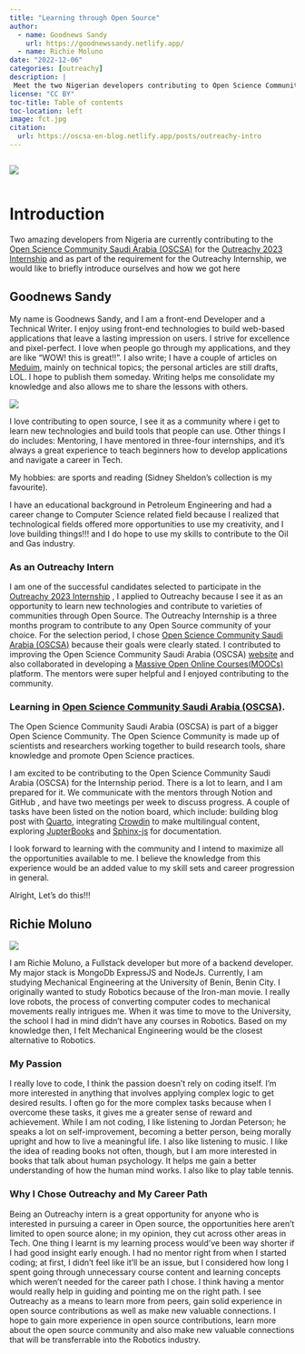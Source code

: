 ```yaml
---
title: "Learning through Open Source"
author:
  - name: Goodnews Sandy 
    url: https://goodnewssandy.netlify.app/
  - name: Richie Moluno
date: "2022-12-06"
categories: [outreachy]
description: |
 Meet the two Nigerian developers contributing to Open Science Community Saudi Arabia (OSCSA).
license: "CC BY"
toc-title: Table of contents
toc-location: left
image: fct.jpg
citation:
  url: https://oscsa-en-blog.netlify.app/posts/outreachy-intro
---
```

::: {.column width="auto"}
![](outreachy-image.png){fig-align="center"}
:::


# Introduction
Two amazing developers from Nigeria are currently contributing to the [Open Science Community Saudi Arabia (OSCSA)](https://github.com/Open-Science-Community-Saudi-Arabia) for the  [Outreachy 2023 Internship](https://www.outreachy.org/) and as part of the requirement for the Outreachy Internship, we would like to briefly introduce ourselves and how we got here

## Goodnews Sandy

::: {.grid .align-items-center}

::: {.g-col-lg-6 .g-col-12 }
My name is Goodnews Sandy, and I am a front-end Developer and a Technical Writer. I enjoy using front-end technologies to build web-based applications that leave a lasting impression on users. I strive for excellence and pixel-perfect. I love when people go through my applications, and they are like "WOW! this is great!!". I also write; I have a couple of articles on [Meduim](https://sandygoody.medium.com/), mainly on technical topics; the personal articles are still drafts, LOL. I hope to publish them someday. Writing helps me consolidate my knowledge and also allows me to share the lessons with others.
:::

::: {.g-col-lg-6 .g-col-12 }
![](sandy-image.svg)
:::

::::
 I love contributing to open source,  I see it as a community where i  get to learn new technologies and build tools that people can use. Other things I do includes: Mentoring, I have mentored in three-four internships, and it's always a great experience to teach beginners how to develop applications and navigate a career in Tech. 
 
 My hobbies: are sports and reading (Sidney Sheldon's collection is my favourite).
 
I have an educational background in Petroleum Engineering and had a career change to Computer Science related field because I realized that technological fields offered more opportunities to use my creativity, and I love building things!!! and I do hope to use my skills to contribute to the Oil and Gas industry.

### As an Outreachy Intern
I am one of the successful candidates selected to participate in the [Outreachy 2023 Internship](https://www.outreachy.org/) , I applied to Outreachy because I see it as an opportunity to learn new technologies and contribute to varieties of communities through Open Source. The Outreachy Internship is a three months program to contribute to any Open Source community of your choice. For the selection period, I chose [Open Science Community Saudi Arabia (OSCSA)](https://github.com/Open-Science-Community-Saudi-Arabia) because their goals were clearly stated. I contributed to improving the Open Science Community Saudi Arabia (OSCSA) [website](https://github.com/Open-Science-Community-Saudi-Arabia/OSCSA_Website) and also collaborated in developing a [Massive Open Online Courses(MOOCs)](https://github.com/Open-Science-Community-Saudi-Arabia/MOOCs/tree/dev_team2) platform. The mentors were super helpful and I enjoyed contributing to the community.  

### Learning in [Open Science Community Saudi Arabia (OSCSA)](https://osc-ksa.com/).
The Open Science Community Saudi Arabia (OSCSA) is part of a bigger Open Science Community. The Open Science Community is made up of scientists and researchers working together to build research tools, share knowledge and promote Open Science practices.
 
I am excited to be contributing to the Open Science Community Saudi Arabia (OSCSA) for the Internship period. There is a lot to learn, and I am prepared for it. We communicate with the mentors through Notion and GitHub , and have two meetings per week to discuss progress. A couple of tasks have been listed on the notion board, which include:  building blog post with [ Quarto](https://quarto.org/), integrating [Crowdin](https://crowdin.com/) to make multilingual content, exploring [JupterBooks](https://jupyterbook.org/en/stable/intro.html) and  [Sphinx-js](https://www.sphinx-doc.org/en/master/) for documentation.

I look forward to learning with the community and I intend to maximize all the opportunities available to me. I believe the knowledge from this experience would be an added value to my skill sets and career progression in general. 

Alright, Let's do this!!!

## Richie Moluno
::: {.grid .align-items-center}

::: {.g-col-lg-6 .g-col-12 }
![](richie-image.jpg)
:::

::: {.g-col-lg-6 .g-col-12 }
I am Richie Moluno, a Fullstack developer but more of a backend developer. My major stack is MongoDb ExpressJS and NodeJs. Currently, I am studying Mechanical Engineering at the University of Benin, Benin City. I originally wanted to study Robotics because of the Iron-man movie. I really love robots, the process of converting computer codes to mechanical movements really intrigues me. When it was time to move to the University, the school I had in mind didn't have any courses in Robotics. Based on my knowledge then, I felt Mechanical Engineering would be the closest alternative to Robotics. 
:::

::::

### My Passion
I really love to code, I think the passion doesn't rely on coding itself. I'm more interested in anything that involves applying complex logic to get desired results. I often go for the more complex tasks because when I overcome these tasks, it gives me a greater sense of reward and achievement. 
While I am not coding, I like listening to Jordan Peterson; he speaks a lot on self-improvement, becoming a better person, being morally upright and how to live a meaningful life. I also like listening to music. I like the idea of reading books not often, though, but I am more interested in books that talk about human psychology. It helps me gain a better understanding of how the human mind works. I also like to play table tennis.

### Why I Chose Outreachy and My Career Path
Being an Outreachy intern is a great opportunity for anyone who is interested in pursuing a career in Open source, the opportunities here aren't limited to open source alone; in my opinion, they cut across other areas in Tech. One thing I learnt is my learning process would've been way shorter if I had good insight early enough. 
I had no mentor right from when I started coding; at first, I didn't feel like it'll be an issue, but I considered how long I spent going through unnecessary course content and learning concepts which weren't needed for the career path I chose. I think having a mentor would really help in guiding and pointing me on the right path. I see Outreachy as a means to learn more from peers, gain solid experience in open source contributions as well as make new valuable connections. 
I hope to gain more experience in open source contributions, learn more about the open source community and also make new valuable connections that will be transferrable into the Robotics industry. 

